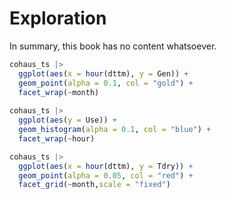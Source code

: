 # Exploration

In summary, this book has no content whatsoever.

```r

cohaus_ts |>
  ggplot(aes(x = hour(dttm), y = Gen)) +
  geom_point(alpha = 0.1, col = "gold") +
  facet_wrap(~month)
  
cohaus_ts |>
  ggplot(aes(y = Use)) +
  geom_histogram(alpha = 0.1, col = "blue") +
  facet_wrap(~hour)  

cohaus_ts |>
  ggplot(aes(x = hour(dttm), y = Tdry)) +
  geom_point(alpha = 0.05, col = "red") +
  facet_grid(~month,scale = "fixed")  
  
```